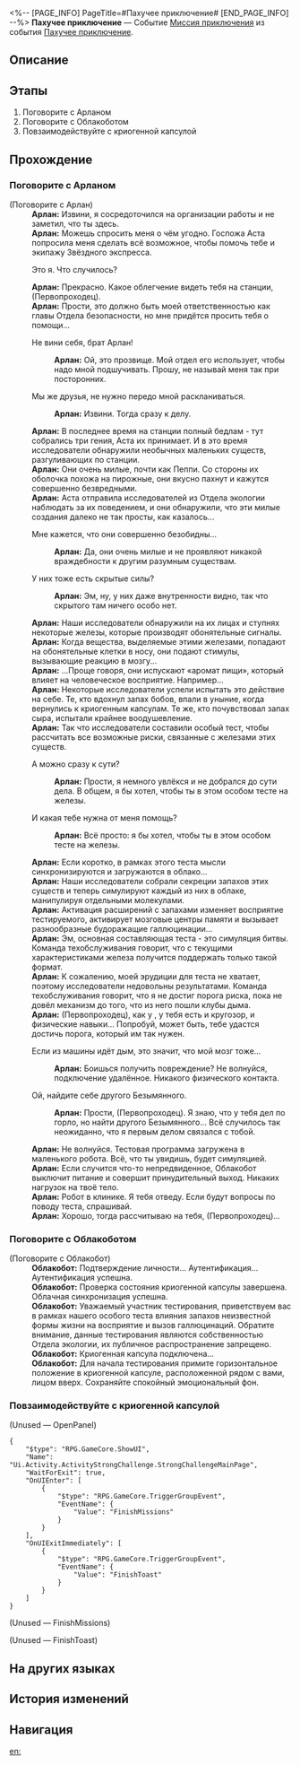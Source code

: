 <%-- [PAGE_INFO]
PageTitle=#Пахучее приключение#
[END_PAGE_INFO] --%>
{{Дополнить|Диалоги.}}
{{Миссия Инфобокс
|id              = 8016301
|Название        = 
|Изображение     = Миссия Пахучее приключение.png
|Тип             = Миссия приключения
|Событие         = Пахучее приключение
|Глава           = 
|Условия         = Завершена [[Миссия Освоения]] «[[Тишина галактики]]»
|Персонажи       = Арлан; Облакобот; Первопроходец
|СтартЛокация    = [[Космическая станция «Герта»]] — [[Главная контрольная зона]]
|Мир             = Космическая станция «Герта»
|Предыдущая      = 
|Следующая       = ???
|Награды         = Кредиты*5 000
}}
'''Пахучее приключение''' — Событие [[Миссия приключения]] из события [[Пахучее приключение]].

==Описание==
{{Описание|<!--официальное описание из Перекрёстка судеб-->}}

==Этапы==
# Поговорите с Арланом
# Поговорите с Облакоботом
# Повзаимодействуйте с криогенной капсулой

==Прохождение==
{{Дополнить}}
{{Диалог Конец}}

===Поговорите с Арланом===
{{Описание миссии|тип=Миссия приключения|локация=Зона поддержки|Кажется, на космической станции вновь возникли проблемы. Арлан просит вас помочь. Но на этот раз «виновник» выглядит весьма подозрительно. Может ли такая милота принести вред? Вы растеряны, но Арлан попросил вас о помощи, поэтому стоит откликнуться...}}
{{Диалог Начало}}

;(Поговорите с Арлан)
:'''Арлан:''' Извини, я сосредоточился на организации работы и не заметил, что ты здесь.
:'''Арлан:''' Можешь спросить меня о чём угодно. Госпожа Аста попросила меня сделать всё возможное, чтобы помочь тебе и экипажу Звёздного экспресса.
:{{Диалог}} Это я. Что случилось?
:'''Арлан:''' Прекрасно. Какое облегчение видеть тебя на станции, (Первопроходец).
:'''Арлан:''' Прости, это должно быть моей ответственностью как главы Отдела безопасности, но мне придётся просить тебя о помощи...
:{{Диалог|Стрелка}} Не вини себя, брат Арлан!
::'''Арлан:''' Ой, это прозвище. Мой отдел его использует, чтобы надо мной подшучивать. Прошу, не называй меня так при посторонних.
:{{Диалог|Стрелка}} Мы же друзья, не нужно передо мной раскланиваться.
::'''Арлан:''' Извини. Тогда сразу к делу.
:'''Арлан:''' В последнее время на станции полный бедлам - тут собрались три гения, Аста их принимает. И в это время исследователи обнаружили необычных маленьких существ, разгуливающих по станции.
:'''Арлан:''' Они очень милые, почти как Пеппи. Со стороны их оболочка похожа на пирожные, они вкусно пахнут и кажутся совершенно безвредными.
:'''Арлан:''' Аста отправила исследователей из Отдела экологии наблюдать за их поведением, и они обнаружили, что эти милые создания далеко не так просты, как казалось...
:{{Диалог|Стрелка}} Мне кажется, что они совершенно безобидны...
::'''Арлан:''' Да, они очень милые и не проявляют никакой враждебности к другим разумным существам.
:{{Диалог|Стрелка}} У них тоже есть скрытые силы?
::'''Арлан:''' Эм, ну, у них даже внутренности видно, так что скрытого там ничего особо нет.
:'''Арлан:''' Наши исследователи обнаружили на их лицах и ступнях некоторые железы, которые производят обонятельные сигналы.
:'''Арлан:''' Когда вещества, выделяемые этими железами, попадают на обонятельные клетки в носу, они подают стимулы, вызывающие реакцию в мозгу...
:'''Арлан:''' ...Проще говоря, они испускают «аромат пищи», который влияет на человеческое восприятие. Например...
:'''Арлан:''' Некоторые исследователи успели испытать это действие на себе. Те, кто вдохнул запах бобов, впали в уныние, когда вернулись к криогенным капсулам. Те же, кто почувствовал запах сыра, испытали крайнее воодушевление.
:'''Арлан:''' Так что исследователи составили особый тест, чтобы рассчитать все возможные риски, связанные с железами этих существ.
:{{Диалог|Стрелка}} А можно сразу к сути?
::'''Арлан:''' Прости, я немного увлёкся и не добрался до сути дела. В общем, я бы хотел, чтобы ты {{MC|ж=поучаствовала|м=поучаствовал}} в этом особом тесте на железы.
:{{Диалог|Стрелка}} И какая тебе нужна от меня помощь?
::'''Арлан:''' Всё просто: я бы хотел, чтобы ты {{MC|ж=поучаствовала|м=поучаствовал}} в этом особом тесте на железы.
:'''Арлан:''' Если коротко, в рамках этого теста мысли синхронизируются и загружаются в облако...
:'''Арлан:''' Наши исследователи собрали секреции запахов этих существ и теперь симулируют каждый из них в облаке, манипулируя отдельными молекулами.
:'''Арлан:''' Активация расширений с запахами изменяет восприятие тестируемого, активирует мозговые центры памяти и вызывает разнообразные будоражащие галлюцинации...
:'''Арлан:''' Эм, основная составляющая теста - это симуляция битвы. Команда техобслуживания говорит, что с текущими характеристиками железа получится поддержать только такой формат.
:'''Арлан:''' К сожалению, моей эрудиции для теста не хватает, поэтому исследователи недовольны результатами. Команда техобслуживания говорит, что я не достиг порога риска, пока не довёл механизм до того, что из него пошли клубы дыма.
:'''Арлан:''' (Первопроходец), как у {{MC|ж=Безымянной|м=Безымянного}}, у тебя есть и кругозор, и физические навыки... Попробуй, может быть, тебе удастся достичь порога, который им так нужен.
:{{Диалог|Стрелка}} Если из машины идёт дым, это значит, что мой мозг тоже...
::'''Арлан:''' Боишься получить повреждение? Не волнуйся, подключение удалённое. Никакого физического контакта.
:{{Диалог|Стрелка}} Ой, найдите себе другого Безымянного.
::'''Арлан:''' Прости, (Первопроходец). Я знаю, что у тебя дел по горло, но найти другого Безымянного... Всё случилось так неожиданно, что я первым делом связался с тобой.
:'''Арлан:''' Не волнуйся. Тестовая программа загружена в маленького робота. Всё, что ты увидишь, будет симуляцией.
:'''Арлан:''' Если случится что-то непредвиденное, Облакобот выключит питание и совершит принудительный выход. Никаких нагрузок на твоё тело.
:'''Арлан:''' Робот в клинике. Я тебя отведу. Если будут вопросы по поводу теста, спрашивай.
:'''Арлан:''' Хорошо, тогда рассчитываю на тебя, (Первопроходец)...
{{Диалог Конец}}

===Поговорите с Облакоботом===
{{Описание миссии|тип=Миссия приключения|локация=Базовая зона|Облакобот отвечает за синхронизацию мыслей тестировщика с облаком. Вы соглашаетесь принять участие в испытании Отдела экологии.}}
{{Диалог Начало}}

;(Поговорите с Облакобот)
:'''Облакобот:''' Подтверждение личности... Аутентификация... Аутентификация успешна.
:'''Облакобот:''' Проверка состояния криогенной капсулы завершена. Облачная синхронизация успешна.
:'''Облакобот:''' Уважаемый участник тестирования, приветствуем вас в рамках нашего особого теста влияния запахов неизвестной формы жизни на восприятие и вызов галлюцинаций. Обратите внимание, данные тестирования являются собственностью Отдела экологии, их публичное распространение запрещено.
:'''Облакобот:''' Криогенная капсула подключена...
:'''Облакобот:''' Для начала тестирования примите горизонтальное положение в криогенной капсуле, расположенной рядом с вами, лицом вверх. Сохраняйте спокойный эмоциональный фон.
{{Диалог Конец}}

===Повзаимодействуйте с криогенной капсулой===
{{Описание миссии|тип=Миссия приключения|локация=Базовая зона|Облакобот предлагает вам лечь в криогенную капсулу. Вы немного нервничаете, не зная, с чем столкнётесь... Кстати, а где кнопка для выхода из капсулы?}}
{{Диалог Начало}}
;(Unused &mdash; OpenPanel)
<pre>{
	"$type": "RPG.GameCore.ShowUI",
	"Name": "Ui.Activity.ActivityStrongChallenge.StrongChallengeMainPage",
	"WaitForExit": true,
	"OnUIEnter": [
		{
			"$type": "RPG.GameCore.TriggerGroupEvent",
			"EventName": {
				"Value": "FinishMissions"
			}
		}
	],
	"OnUIExitImmediately": [
		{
			"$type": "RPG.GameCore.TriggerGroupEvent",
			"EventName": {
				"Value": "FinishToast"
			}
		}
	]
}</pre>

;(Unused &mdash; FinishMissions)


;(Unused &mdash; FinishToast)

{{Диалог Конец}}

==На других языках==
{{На других языках
|en   = Virtual Scentventure
|zhs  = 虚境味探
|zht  = 虛境味探
|ja   = 仮想の味に酔いしれて
|ko   = 가상세계 후각 탐험
|es   = Aventura aromática
|fr   = Aventure sensovirtuelle
|ru   = Пахучее приключение
|th   = ตะลุยกลิ่นพิศวง
|vi   = Mùi Hương Ảo Giác
|de   = Aromabenteuer
|id   = Petualangan Aroma Virtual
|pt   = Aventura Olfativa Virtual
}}

==История изменений==
{{История изменений|3.5}}

==Навигация==
{{Миссия приключения Навбокс|Глава }}

[[en:]]
